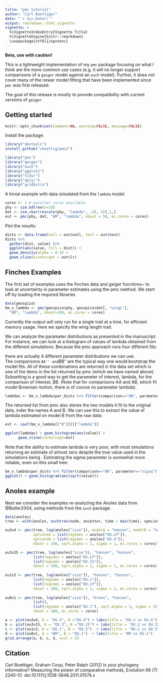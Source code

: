 ```yaml
---
title: "pmc tutorial"
author: "Carl Boettiger"
date: "`r Sys.Date()`"
output: rmarkdown::html_vignette
vignette: >
  %\VignetteIndexEntry{Vignette Title}
  %\VignetteEngine{knitr::rmarkdown}
  \usepackage[utf8]{inputenc}
---
```


**Beta, use with caution!**

This is a lightweight implementation of my `pmc` package focusing on what I think are the more common use cases (e.g. it will no longer support comparisons of a `geiger` model against an `ouch` model). Further, it does not cover many of the newer model fitting that have been implemented since `pmc` was first released. 

The goal of this release is mostly to provide compatibility with current versions of `geiger`.

## Getting started

```r
knitr::opts_chunk$set(comment=NA, warning=FALSE, message=FALSE)
```

Install the package:

```r
library("devtools")
install_github("cboettig/pmc2")
```

```r
library("pmc")
library("geiger")
library("ouch")
library("ggplot2")
library("tidyr")
library("dplyr")
library("gridExtra")
```


A trivial example with data simulated from the `lambda` model. 

```r
cores <- 1 # parallel cores available
phy <- sim.bdtree(n=10)
dat <- sim.char(rescale(phy, "lambda", .5), 1)[,1,]
out <- pmc(phy, dat, "BM", "lambda", nboot = 50, mc.cores = cores)
```

Plot the results:

```r
dists <- data.frame(null = out$null, test = out$test)
dists %>% 
  gather(dist, value) %>%
  ggplot(aes(value, fill = dist)) + 
  geom_density(alpha = 0.5) + 
  geom_vline(xintercept = out$lr)

```



## Finches Examples

The first set of examples uses the finches data and geiger functions~\citep{Harmon2008} to look at uncertainty in parameter estimates using the pmc method.  We start off by loading the required libraries 


```r
data(geospiza)
bm_v_lambda <- pmc(geospiza$phy, geospiza$dat[, "wingL"],
  "BM", "lambda", nboot=100, mc.cores = cores) 

```

Currently the output will only run for a single trait at a time, for efficient memory usage.  Here we specify the wing length trait. 


We can analyze the parameter distributions as presented in the manuscript.  
For instance, we can look at a histogram of values of lambda obtained from the different simulations. 
Because the pmc approach runs four different fits: 

\begin{itemize} 
\item ``AA'' fitting model A on data obtained by simulations from model A,
\item ``BA'' fitting model B on the data simulated from model A
\item ``AB'' fitting model A on simulations from B
\item ``BB'' fitting B on simulations from B
\end{itemize}

there are actually 4 different parameter distributions we can use.  
The comparisons ``AA'' and ``BB'' are the typical way one would bootstrap the model fits.
All of these combinations are returned in the data set \verb|par_dists| which is one of the 
items in the list returned by pmc (which we have named \verb|bm_v_lambda| above).  
Subsetting is a good way to get the parameter of interest, lambda, for the comparison of interest, BB.
(Note that for comparisons AA and AB, which fit model Brownian motion, there is of course no parameter lambda).

```r
lambdas <- bm_v_lambda$par_dists %>% filter(comparison=="BB", parameter=="lambda") 
```

The returned list from pmc also stores the two models it fit to the original data, inder the names A and B. 
We can use this to extract the value of lambda estimated on model B from the raw data:

```r
est <- coef(bm_v_lambda[["B"]])[["lambda"]]
```


```r
ggplot(lambdas) + geom_histogram(aes(value)) +
      geom_vline(xintercept=est)
```

Note that the ability to estimate lambda is very poor, with most simulations returning an estimate of almost zero despite the true value used in the simulations being \Sexpr{est}.  Estimating the sigma parameter is somewhat more reliable, even on this small tree:

```r
bm_v_lambda$par_dists %>% filter(comparison=="BB", parameter=="sigsq") %>% 
ggplot() + geom_histogram(aes(sqrt(value))) 
```

<!-- 

We can also query the confidence intervals directly from the estimates returned by the pmc function.  Using the lambda value we already extracted, we can get confidence intervals, 

```r
reshape2::cast(lambdas, comparison ~ parameter, function(x)
     quantile(x, c(.05, .95)), value=c("lower", "upper"))
```

-->


## Anoles example

Next we consider the examples re-analyzing the Anoles data from @Butler2004, using methods from the `ouch` package.


```r
data(anoles)
tree <- with(anoles, ouchtree(node, ancestor, time / max(time), species))

ou3v4 <- pmc(tree, log(anoles["size"]), modelA = "hansen", modelB = "hansen", 
             optionsA = list(regimes = anoles["OU.LP"]), 
             optionsB = list(regimes = anoles["OU.4"]),
             nboot = 100, sqrt.alpha = 1, sigma = 1, mc.cores = cores)

ou3v15 <- pmc(tree, log(anoles["size"]), "hansen", "hansen", 
             list(regimes = anoles["OU.LP"]), 
             list(regimes = anoles["OU.15"]),
             nboot = 100, sqrt.alpha = 1, sigma = 1, mc.cores = cores)
                   
ou1v3 <- pmc(tree, log(anoles["size"]), "hansen", "hansen", 
             list(regimes = anoles["OU.1"]), 
             list(regimes = anoles["OU.LP"]),
             nboot = 100, sqrt.alpha = 1, sigma = 1, mc.cores = cores)
 
ou0v1 <- pmc(tree, log(anoles["size"]), "brown", "hansen", 
             list(), 
             list(regimes = anoles["OU.1"], sqrt.alpha = 1, sigma = 1),
             nboot = 100, mc.cores = cores)
```


```r
a <- plot(ou3v4, A = "OU.3", B ="OU.4") + labs(title = "OU.3 vs OU.4") 
b <- plot(ou3v15, A = "OU.3", B ="OU.15") + labs(title = "OU.3 vs OU.15") 
c <- plot(ou1v3, A = "OU.1", B = "OU.3")  + labs(title = "OU.1 vs OU.3")
d <- plot(ou0v1, A = "BM", B = "OU.1")  + labs(title = "BM vs OU.1")
grid.arrange(a, b, c, d, ncol = 2)
```


## Citation

Carl Boettiger, Graham Coop, Peter Ralph (2012) Is your phylogeny informative? Measuring the power of comparative methods, Evolution 66 (7) 2240-51. doi:10.1111/j.1558-5646.2011.01574.x 

